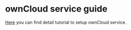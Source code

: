 # ownCloud service guide

[Here](https://du.cesnet.cz/en/navody/owncloud/start) you can find detail tutorial to setup ownCloud service.


